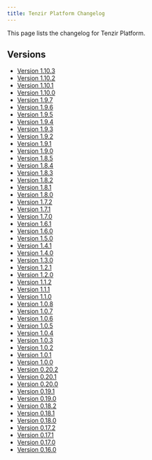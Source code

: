 ```yaml
---
title: Tenzir Platform Changelog
---
```


This page lists the changelog for Tenzir Platform.

## Versions

* [Version 1.10.3](/changelog/platform/v1-10-3)
* [Version 1.10.2](/changelog/platform/v1-10-2)
* [Version 1.10.1](/changelog/platform/v1-10-1)
* [Version 1.10.0](/changelog/platform/v1-10-0)
* [Version 1.9.7](/changelog/platform/v1-9-7)
* [Version 1.9.6](/changelog/platform/v1-9-6)
* [Version 1.9.5](/changelog/platform/v1-9-5)
* [Version 1.9.4](/changelog/platform/v1-9-4)
* [Version 1.9.3](/changelog/platform/v1-9-3)
* [Version 1.9.2](/changelog/platform/v1-9-2)
* [Version 1.9.1](/changelog/platform/v1-9-1)
* [Version 1.9.0](/changelog/platform/v1-9-0)
* [Version 1.8.5](/changelog/platform/v1-8-5)
* [Version 1.8.4](/changelog/platform/v1-8-4)
* [Version 1.8.3](/changelog/platform/v1-8-3)
* [Version 1.8.2](/changelog/platform/v1-8-2)
* [Version 1.8.1](/changelog/platform/v1-8-1)
* [Version 1.8.0](/changelog/platform/v1-8-0)
* [Version 1.7.2](/changelog/platform/v1-7-2)
* [Version 1.7.1](/changelog/platform/v1-7-1)
* [Version 1.7.0](/changelog/platform/v1-7-0)
* [Version 1.6.1](/changelog/platform/v1-6-1)
* [Version 1.6.0](/changelog/platform/v1-6-0)
* [Version 1.5.0](/changelog/platform/v1-5-0)
* [Version 1.4.1](/changelog/platform/v1-4-1)
* [Version 1.4.0](/changelog/platform/v1-4-0)
* [Version 1.3.0](/changelog/platform/v1-3-0)
* [Version 1.2.1](/changelog/platform/v1-2-1)
* [Version 1.2.0](/changelog/platform/v1-2-0)
* [Version 1.1.2](/changelog/platform/v1-1-2)
* [Version 1.1.1](/changelog/platform/v1-1-1)
* [Version 1.1.0](/changelog/platform/v1-1-0)
* [Version 1.0.8](/changelog/platform/v1-0-8)
* [Version 1.0.7](/changelog/platform/v1-0-7)
* [Version 1.0.6](/changelog/platform/v1-0-6)
* [Version 1.0.5](/changelog/platform/v1-0-5)
* [Version 1.0.4](/changelog/platform/v1-0-4)
* [Version 1.0.3](/changelog/platform/v1-0-3)
* [Version 1.0.2](/changelog/platform/v1-0-2)
* [Version 1.0.1](/changelog/platform/v1-0-1)
* [Version 1.0.0](/changelog/platform/v1-0-0)
* [Version 0.20.2](/changelog/platform/v0-20-2)
* [Version 0.20.1](/changelog/platform/v0-20-1)
* [Version 0.20.0](/changelog/platform/v0-20-0)
* [Version 0.19.1](/changelog/platform/v0-19-1)
* [Version 0.19.0](/changelog/platform/v0-19-0)
* [Version 0.18.2](/changelog/platform/v0-18-2)
* [Version 0.18.1](/changelog/platform/v0-18-1)
* [Version 0.18.0](/changelog/platform/v0-18-0)
* [Version 0.17.2](/changelog/platform/v0-17-2)
* [Version 0.17.1](/changelog/platform/v0-17-1)
* [Version 0.17.0](/changelog/platform/v0-17-0)
* [Version 0.16.0](/changelog/platform/v0-16-0)

